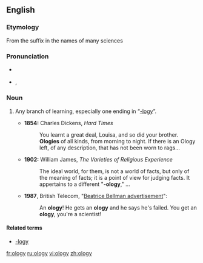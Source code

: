 {{also|-ology}}
==English==

===Etymology===
From the suffix {{m|en|-ology}} in the names of many sciences

===Pronunciation===
* {{a|RP}} {{IPA|/ˈɒlədʒi/|lang=en}}
* {{a|US}} {{enPR|äʹləjē}}, {{IPA|/ˈɑlədʒi/|lang=en}}

===Noun===
{{en-noun|ologies}}

# {{label|en|colloquial}} Any branch of learning, especially one ending in “[[-logy]]”.
#* '''1854:''' Charles Dickens, ''Hard Times''
#*: You learnt a great deal, Louisa, and so did your brother. '''Ologies''' of all kinds, from morning to night. If there is an Ology left, of any description, that has not been worn to rags...
#* '''1902:''' William James, ''The Varieties of Religious Experience''
#*: The ideal world, for them, is not a world of facts, but only of the meaning of facts; it is a point of view for judging facts. It appertains to a different "'''-ology'''," ...
#* '''1987''', British Telecom, "[https://www.youtube.com/watch?v=vEfKEzX9QLE Beatrice Bellman advertisement]":
#*: An '''ology'''! He gets an '''ology''' and he says he's failed. You get an '''ology''', you're a scientist!

====Related terms====
* [[-logy]]

[[fr:ology]]
[[ru:ology]]
[[vi:ology]]
[[zh:ology]]